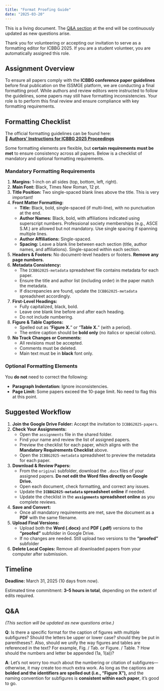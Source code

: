 ```yaml
---
title: "Format Proofing Guide"
date: "2025-03-20"
---
```


::: {.callout-tip}  
This is a living document. The [Q&A section](#sec-qa) at the end will be continuously updated as new questions arise.  
:::  

Thank you for volunteering or accepting our invitation to serve as a formatting editor for ICBBG 2025. If you are a student volunteer, you are automatically assigned this role.  

## **Assignment Overview**  

To ensure all papers comply with the **ICBBG conference paper guidelines** before final publication on the ISSMGE platform, we are conducting a final formatting proof. While authors and review editors were instructed to follow the guidelines, some papers may still have formatting inconsistencies. Your role is to perform this final review and ensure compliance with key formatting requirements.  

## **Formatting Checklist**  

The official formatting guidelines can be found here:  
📄 **[Authors’ Instructions for ICBBG 2025 Proceedings](../resources/ICBBG2025_Proceedings_Author_Instructions.docx)**  

Some formatting elements are flexible, but **certain requirements must be met** to ensure consistency across all papers. Below is a checklist of mandatory and optional formatting requirements.  

### **Mandatory Formatting Requirements**  

1. **Margins:** 1-inch on all sides (top, bottom, left, right).  
2. **Main Font:** Black, Times New Roman, 12 pt.  
3. **Title Position:** Two single-spaced blank lines above the title. This is very important!
4. **Front Matter Formatting:**  
   - **Title:** Black, bold, single-spaced (if multi-line), with no punctuation at the end.  
   - **Author Names:** Black, bold, with affiliations indicated using superscript numbers. Professional society memberships (e.g., ASCE S.M.) are allowed but not mandatory. Use single spacing if spanning multiple lines.  
   - **Author Affiliations:** Single-spaced.  
   - **Spacing:** Leave a blank line between each section (title, author names, and affiliations). Single-spaced within each section.  
5. **Headers & Footers:** No document-level headers or footers. **Remove any page numbers.**  
6. **Metadata Consistency:**  
   - The `ICBBG2025-metadata` spreadsheet file contains metadata for each paper.  
   - Ensure the title and author list (including order) in the paper match the metadata.  
   - If discrepancies are found, update the `ICBBG2025-metadata` spreadsheet accordingly.  
7. **First-Level Headings:**  
   - Fully capitalized, black, bold.  
   - Leave one blank line before and after each heading.  
   - Do not include numbering.  
8. **Figure & Table Captions:**  
   - Spelled out as "**Figure X.**" or "**Table X.**" (with a period).  
   - The entire caption should be **bold only** (no italics or special colors).  
9. **No Track Changes or Comments:**  
   - All revisions must be accepted.  
   - Comments must be deleted.  
   - Main text must be in **black** font only.  

### **Optional Formatting Elements**  

You **do not** need to correct the following:  

- **Paragraph Indentation:** Ignore inconsistencies.  
- **Page Limit:** Some papers exceed the 10-page limit. No need to flag this at this point.  

## **Suggested Workflow**  

1. **Join the Google Drive Folder:** Accept the invitation to `ICBBG2025-papers`.  
2. **Check Your Assignments:**  
   - Open the `assignments` file in the shared folder.  
   - Find your name and review the list of assigned papers.  
   - Preview the checklist for each paper, which aligns with the **Mandatory Requirements Checklist** above.  
   - Open the `ICBBG2025-metadata` spreadsheet to preview the metadata for each paper.  
3. **Download & Review Papers:**  
   - From the `original` subfolder, download the `.docx` files of your assigned papers. **Do not edit the Word files directly on Google Drive.**  
   - Open each document, check formatting, and correct any issues.  
   - Update the **`ICBBG2025-metadata` spreadsheet online** if needed.  
   - Update the checklist in the **`assignments` spreadsheet online** as you complete reviews.  
4. **Save and Convert:**  
   - Once all mandatory requirements are met, save the document as a **PDF** with the same filename.  
5. **Upload Final Versions:**  
   - Upload both the **Word (.docx)** and **PDF (.pdf)** versions to the **"proofed"** subfolder in Google Drive.
   - If no changes are needed. Still upload two versions to the **"proofed"** subfolder
6. **Delete Local Copies:** Remove all downloaded papers from your computer after submission.  

## **Timeline**  

**Deadline:** March 31, 2025 (10 days from now).  

Estimated time commitment: **3–5 hours in total**, depending on the extent of edits required.  

## **Q&A** {#sec-qa}  

_(This section will be updated as new questions arise.)_


**Q**: Is there a specific format for the caption of figures with multiple subfigures? Should the letters be upper or lower case? should they be put in parentheses?. Also, should we unify the way figures and tables are referenced in the text? For example, Fig. / Tab. or Figure. / Table. ? How should the numbers and letter be appended (1a, 1(a))?

**A**: Let’s not worry too much about the numbering or citation of subfigures—otherwise, it may create too much extra work. As long as the captions are **bolded and the identifiers are spelled out (i.e., "Figure X"),** and the naming convention for subfigures is **consistent within each paper**, it’s good to go.
